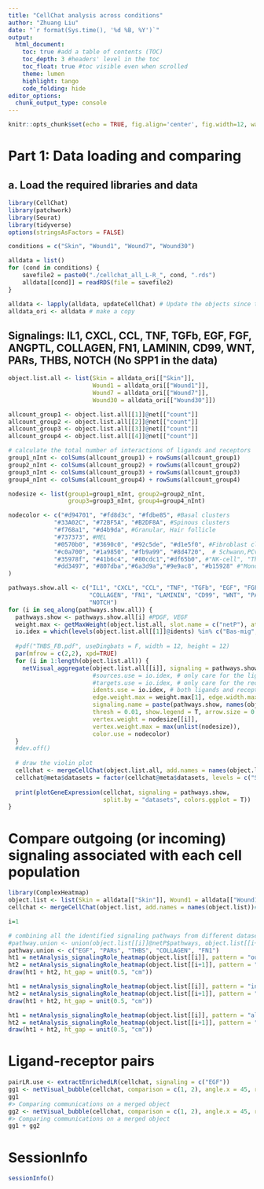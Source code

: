 ```yaml
---
title: "CellChat analysis across conditions"
author: "Zhuang Liu"
date: "`r format(Sys.time(), '%d %B, %Y')`"
output:
  html_document:
    toc: true #add a table of contents (TOC)
    toc_depth: 3 #headers' level in the toc
    toc_float: true #toc visible even when scrolled
    theme: lumen
    highlight: tango
    code_folding: hide
editor_options: 
  chunk_output_type: console
---
```


```r
knitr::opts_chunk$set(echo = TRUE, fig.align='center', fig.width=12, warning=FALSE, message=FALSE)
```

#####################################
# Part 1: Data loading and comparing

## a. Load the required libraries and data
```r
library(CellChat)
library(patchwork)
library(Seurat)
library(tidyverse)
options(stringsAsFactors = FALSE)

conditions = c("Skin", "Wound1", "Wound7", "Wound30")

alldata = list()
for (cond in conditions) {
    savefile2 = paste0("./cellchat_all_L-R_", cond, ".rds")
    alldata[[cond]] = readRDS(file = savefile2)
}

alldata <- lapply(alldata, updateCellChat) # Update the objects since the cellchat was updated after my analysis
alldata_ori <- alldata # make a copy
```

## Signalings: IL1, CXCL, CCL, TNF, TGFb, EGF, FGF, ANGPTL, COLLAGEN, FN1, LAMININ, CD99, WNT, PARs, THBS, NOTCH (No SPP1 in the data)
```r
object.list.all <- list(Skin = alldata_ori[["Skin"]], 
                        Wound1 = alldata_ori[["Wound1"]],
                        Wound7 = alldata_ori[["Wound7"]], 
                        Wound30 = alldata_ori[["Wound30"]])

allcount_group1 <- object.list.all[[1]]@net[["count"]]
allcount_group2 <- object.list.all[[2]]@net[["count"]]
allcount_group3 <- object.list.all[[3]]@net[["count"]]
allcount_group4 <- object.list.all[[4]]@net[["count"]]

# calculate the total number of interactions of ligands and receptors
group1_nInt <- colSums(allcount_group1) + rowSums(allcount_group1)
group2_nInt <- colSums(allcount_group2) + rowSums(allcount_group2)
group3_nInt <- colSums(allcount_group3) + rowSums(allcount_group3)
group4_nInt <- colSums(allcount_group4) + rowSums(allcount_group4)

nodesize <- list(group1=group1_nInt, group2=group2_nInt,
                 group3=group3_nInt, group4=group4_nInt)

nodecolor <- c("#d94701", "#fd8d3c", "#fdbe85", #Basal clusters
             "#33A02C", "#72BF5A", "#B2DF8A", #Spinous clusters
             "#f768a1", "#d4b9da", #Granular, Hair follicle
             "#737373", #MEL
             "#0570b0", "#3690c0", "#92c5de", "#d1e5f0", #Fibroblast clusters
             "#c0a700", "#1a9850", "#fb9a99", "#8d4720",  # Schwann,PCvSMC,LE,VE
             "#35978f", "#41b6c4", "#80cdc1","#df65b0", #"NK-cell", "Th", "Plasma_Bcell", "Mast-cell", 
             "#dd3497", "#807dba","#6a3d9a","#9e9ac8", "#b15928" #"Mono-Mac", "cDC1", "cDC2", "DC3", "LC"
)

pathways.show.all <- c("IL1", "CXCL", "CCL", "TNF", "TGFb", "EGF", "FGF", "ANGPTL", 
                       "COLLAGEN", "FN1", "LAMININ", "CD99", "WNT", "PARs", "THBS", 
                       "NOTCH")
for (i in seq_along(pathways.show.all)) {
  pathways.show <- pathways.show.all[i] #PDGF, VEGF
  weight.max <- getMaxWeight(object.list.all, slot.name = c("netP"), attribute = pathways.show) #   control the edge weights across different datasets
  io.idex = which(levels(object.list.all[[1]]@idents) %in% c("Bas-mig", "Spi-mig"))
  
  #pdf("THBS_FB.pdf", useDingbats = F, width = 12, height = 12)
  par(mfrow = c(2,2), xpd=TRUE)
  for (i in 1:length(object.list.all)) {
    netVisual_aggregate(object.list.all[[i]], signaling = pathways.show, layout = "circle", 
                        #sources.use = io.idex, # only care for the ligands from interested clusters
                        #targets.use = io.idex, # only care for the receptors from interested clusters
                        idents.use = io.idex, # both ligands and receptors from interested clusters
                        edge.weight.max = weight.max[1], edge.width.max = 15, 
                        signaling.name = paste(pathways.show, names(object.list.all)[i]), 
                        thresh = 0.01, show.legend = T, arrow.size = 0.1,
                        vertex.weight = nodesize[[i]], 
                        vertex.weight.max = max(unlist(nodesize)), 
                        color.use = nodecolor)
  }
  #dev.off()
  
  # draw the violin plot
  cellchat <- mergeCellChat(object.list.all, add.names = names(object.list.all))
  cellchat@meta$datasets = factor(cellchat@meta$datasets, levels = c("Skin", "Wound1", "Wound7", "Wound30")) 
  
  print(plotGeneExpression(cellchat, signaling = pathways.show, 
                           split.by = "datasets", colors.ggplot = T))
}
```

# Compare outgoing (or incoming) signaling associated with each cell population
```r
library(ComplexHeatmap)
object.list <- list(Skin = alldata[["Skin"]], Wound1 = alldata[["Wound1"]])
cellchat <- mergeCellChat(object.list, add.names = names(object.list))#, cell.prefix = TRUE)

i=1

# combining all the identified signaling pathways from different datasets 
#pathway.union <- union(object.list[[i]]@netP$pathways, object.list[[i+1]]@netP$pathways)
pathway.union <- c("EGF", "PARs", "THBS", "COLLAGEN", "FN1")
ht1 = netAnalysis_signalingRole_heatmap(object.list[[i]], pattern = "outgoing", signaling = pathway.union, title = names(object.list)[i], width = 5, height = 6)
ht2 = netAnalysis_signalingRole_heatmap(object.list[[i+1]], pattern = "outgoing", signaling = pathway.union, title = names(object.list)[i+1], width = 5, height = 6)
draw(ht1 + ht2, ht_gap = unit(0.5, "cm"))

ht1 = netAnalysis_signalingRole_heatmap(object.list[[i]], pattern = "incoming", signaling = pathway.union, title = names(object.list)[i], width = 5, height = 6, color.heatmap = "GnBu")
ht2 = netAnalysis_signalingRole_heatmap(object.list[[i+1]], pattern = "incoming", signaling = pathway.union, title = names(object.list)[i+1], width = 5, height = 6, color.heatmap = "GnBu")
draw(ht1 + ht2, ht_gap = unit(0.5, "cm"))

ht1 = netAnalysis_signalingRole_heatmap(object.list[[i]], pattern = "all", signaling = pathway.union, title = names(object.list)[i], width = 5, height = 6, color.heatmap = "OrRd")
ht2 = netAnalysis_signalingRole_heatmap(object.list[[i+1]], pattern = "all", signaling = pathway.union, title = names(object.list)[i+1], width = 5, height = 6, color.heatmap = "OrRd")
draw(ht1 + ht2, ht_gap = unit(0.5, "cm"))
```

# Ligand-receptor pairs
```r
pairLR.use <- extractEnrichedLR(cellchat, signaling = c("EGF"))
gg1 <- netVisual_bubble(cellchat, comparison = c(1, 2), angle.x = 45, remove.isolate = T, signaling = "EGF", thresh = 0.01)
gg1
#> Comparing communications on a merged object
gg2 <- netVisual_bubble(cellchat, comparison = c(1, 2), angle.x = 45, remove.isolate = T)
#> Comparing communications on a merged object
gg1 + gg2
```


# SessionInfo
```r
sessionInfo()
```
